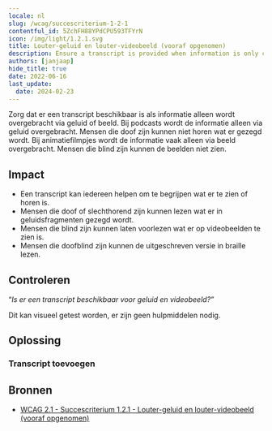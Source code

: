 ```yaml
---
locale: nl
slug: /wcag/succescriterium-1-2-1
contentful_id: 5ZchFH88YPdCPU593TFYrN
icon: /img/light/1.2.1.svg
title: Louter-geluid en louter-videobeeld (vooraf opgenomen)
description: Ensure a transcript is provided when information is only conveyed by audio or images.
authors: [janjaap]
hide_title: true
date: 2022-06-16
last_update:
  date: 2024-02-23
---
```


<Hero
  title="Louter-geluid en louter-videobeeld (vooraf opgenomen)"
  imageSrc="/img/light/1.2.1.svg"
  alt="WCAG 1.2.1 - Logo"
  prefix="Succescriterium 1.2.1"
  suffix="Niveau A"
/>

Zorg dat er een transcript beschikbaar is als informatie alleen wordt overgebracht via geluid of beeld. Bij podcasts wordt de informatie alleen via geluid overgebracht. Mensen die doof zijn kunnen niet horen wat er gezegd wordt. Bij animatiefilmpjes wordt de informatie vaak alleen via beeld overgebracht. Mensen die blind zijn kunnen de beelden niet zien.

## Impact

- Een transcript kan iedereen helpen om te begrijpen wat er te zien of horen is.
- Mensen die doof of slechthorend zijn kunnen lezen wat er in geluidsfragmenten gezegd wordt.
- Mensen die blind zijn kunnen laten voorlezen wat er op videobeelden te zien is.
- Mensen die doofblind zijn kunnen de uitgeschreven versie in braille lezen.

## Controleren

“*Is er een transcript beschikbaar voor geluid en videobeeld?”*

Dit kan visueel getest worden, er zijn geen hulpmiddelen nodig.

## Oplossing

### Transcript toevoegen

<CodeSample id="media-transcript" locale="nl"/>

## Bronnen

- [WCAG 2.1 - Succescriterium 1.2.1 - Louter-geluid en louter-videobeeld (vooraf opgenomen)](https://www.w3.org/Translations/WCAG21-nl/#louter-geluid-en-louter-videobeeld-vooraf-opgenomen)
